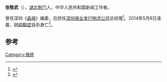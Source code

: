 '''张敬武'''（{{bd|？||2014年|5月8日|catIdx=Zhang}}），[[湖北|湖北]][[荆门|荆门]]人，中华人民共和国新闻工作者。

曾任深圳《[[晶报|晶报]]》编委，后担任[[深圳报业发行物流公司|深圳报业发行物流公司]]总经理<ref>{{cite news|title=深圳报业高管张敬武自杀 盘点英年早逝的媒体人|url=http://news.qq.com/a/20140509/030772.htm?tu_biz=qhome_mynews_1_1|accessdate=2014-06-02|newspaper=腾讯网|archive-date=2019-11-30|archive-url=https://web.archive.org/web/20191130053138/https://news.qq.com/a/20140509/030772.htm?tu_biz=qhome_mynews_1_1|dead-url=no}}</ref>。2014年5月8日凌晨，因[[抑郁症|抑郁症]]自杀身亡<ref>{{cite news|title=深圳报业集团发行总经理张敬武自杀|url=http://www.yangtse.com/gd/2014-05-08/101639.html|accessdate=2014-06-02|newspaper=扬子晚报|archive-url=https://web.archive.org/web/20140508224255/http://www.yangtse.com/gd/2014-05-08/101639.html|archive-date=2014-05-08|dead-url=yes}}</ref>。

==参考==
{{reflist}}

[[Category:張姓|Category:張姓]]